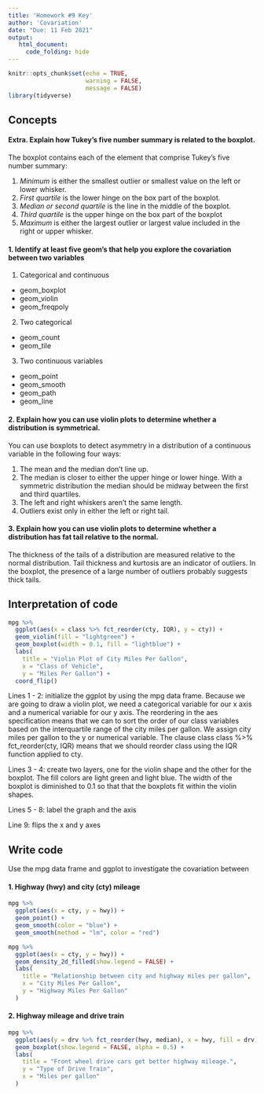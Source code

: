 ```yaml
---
title: 'Homework #9 Key'
author: 'Covariation'
date: "Due: 11 Feb 2021"
output:
   html_document:
     code_folding: hide
---
```


```r
knitr::opts_chunk$set(echo = TRUE,
                      warning = FALSE,
                      message = FALSE)
library(tidyverse)
```

## Concepts  

#### Extra.  Explain how Tukey's five number summary is related to the boxplot.

The boxplot contains each of the element that comprise Tukey's five number summary:

1. *Minimum* is either the smallest outlier or smallest value on the left or lower whisker.
2. *First quartile* is the lower hinge on the box part of the boxplot.
3. *Median or second quartile* is the line in the middle of the boxplot.
4. *Third quartile* is the upper hinge on the box part of the boxplot
5. *Maximum* is either the largest outlier or largest value included in the right or upper whisker. 

#### 1.  Identify at least five geom's that help you explore the covariation between two variables

1. Categorical and continuous
  * geom_boxplot
  * geom_violin
  * geom_freqpoly
2. Two categorical
  * geom_count
  * geom_tile
3. Two continuous variables
  * geom_point
  * geom_smooth
  * geom_path
  * geom_line
  
#### 2. Explain how you can use violin plots to determine whether a distribution is symmetrical.

You can use boxplots to detect asymmetry in a distribution of a continuous variable in the following four ways:

1. The mean and the median don't line up.
2. The median is closer to either the upper hinge or lower hinge. With a symmetric distribution the median should be midway between the first and third quartiles.
3. The left and right whiskers aren't the same length.
4. Outliers exist only in either the left or right tail.

#### 3. Explain how you can use violin plots to determine whether a distribution has fat tail relative to the normal.

The thickness of the tails of a distribution are measured relative to the normal distribution. Tail thickness and kurtosis are an indicator of outliers. In the boxplot, the presence of a large number of outliers probably suggests thick tails.
    
## Interpretation of code  

```r
mpg %>%
  ggplot(aes(x = class %>% fct_reorder(cty, IQR), y = cty)) +
  geom_violin(fill = "lightgreen") +
  geom_boxplot(width = 0.1, fill = "lightblue") +
  labs(
    title = "Violin Plot of City Miles Per Gallon",
    x = "Class of Vehicle",
    y = "Miles Per Gallon") +
  coord_flip()
```  

Lines 1 - 2: initialize the ggplot by using the mpg data frame. Because we are going to draw a violin plot, we need a categorical variable for our x axis and a numerical variable for our y axis. The reordering in the aes specification means that we can to sort the order of our class variables based on the interquartile range of the city miles per gallon. We assign city miles per gallon to the y or numerical variable. The clause class class %>% fct_reorder(cty, IQR) means that we should reorder class using the IQR function applied to cty.  

Lines 3 - 4: create two layers, one for the violin shape and the other for the boxplot. The fill colors are light green and light blue. The width of the boxplot is diminished to 0.1 so that that the boxplots fit within the violin shapes.  

Lines 5 - 8: label the graph and the axis

Line 9: flips the x and y axes  

## Write code  

Use the mpg data frame and ggplot to investigate the covariation between

#### 1. Highway (hwy) and city (cty) mileage

```r
mpg %>% 
  ggplot(aes(x = cty, y = hwy)) +
  geom_point() +
  geom_smooth(color = "blue") +
  geom_smooth(method = "lm", color = "red")

mpg %>%
  ggplot(aes(x = cty, y = hwy)) +
  geom_density_2d_filled(show.legend = FALSE) +
  labs(
    title = "Relationship between city and highway miles per gallon",
    x = "City Miles Per Gallon",
    y = "Highway Miles Per Gallon"
  )
```

#### 2. Highway mileage and drive train

```r
mpg %>% 
  ggplot(aes(y = drv %>% fct_reorder(hwy, median), x = hwy, fill = drv)) +
  geom_boxplot(show.legend = FALSE, alpha = 0.5) +
  labs(
    title = "Front wheel drive cars get better highway mileage.",
    y = "Type of Drive Train",
    x = "Miles per gallon"
  )
```
